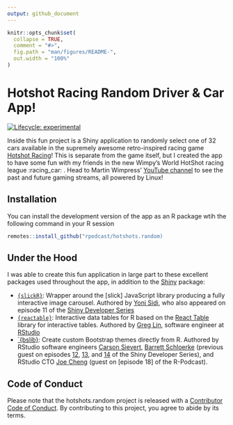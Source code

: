 ```yaml
---
output: github_document
---
```


<!-- README.md is generated from README.Rmd. Please edit that file -->

```r
knitr::opts_chunk$set(
  collapse = TRUE,
  comment = "#>",
  fig.path = "man/figures/README-",
  out.width = "100%"
)
```

# Hotshot Racing Random Driver & Car App!

<!-- badges: start -->
[![Lifecycle: experimental](https://img.shields.io/badge/lifecycle-experimental-orange.svg)](https://www.tidyverse.org/lifecycle/#experimental)
<!-- badges: end -->

Inside this fun project is a Shiny application to randomly select one of 32 cars available in the supremely awesome retro-inspired racing game [Hotshot Racing](https://www.curve-digital.com/en-us/games/featured/49/hotshot-racing)!  This is separate from the game itself, but I created the app to have some fun with my friends in the new Wimpy's World HotShot racing league :racing_car: .  Head to Martin Wimpress' [YouTube channel](https://www.youtube.com/channel/UC6D0aBP5pnWTGhQAvEmhUNw) to see the past and future gaming streams, all powered by Linux!

## Installation

You can install the development version of the app as an R package wtih the following command in your R session

``` r
remotes::install_github("rpodcast/hotshots.random)
```

## Under the Hood

I was able to create this fun application in large part to these excellent packages used throughout the app, in addition to the [Shiny](https://shiny.rstudio.com) package:

* [`{slickR}`](https://yonicd.github.io/slickR/): Wrapper around the [slick] JavaScript library producing a fully interactive image carousel. Authored by [Yoni Sidi](https://twitter.com/yoniceedee), who also appeared on episode 11 of the [Shiny Developer Series](https://shinydevseries.com/post/episode-11-sidi/)
* [`{reactable}`](https://glin.github.io/reactable/): Interactive data tables for R based on the [React Table](https://github.com/tannerlinsley/react-table) library for interactive tables. Authored by [Greg Lin](https://github.com/glin), software engineer at [RStudio](https://rstudio.com)
* [`{bslib}](https://rstudio.github.io/bslib/): Create custom Bootstrap themes directly from R. Authored by RStudio software engineers [Carson Sievert](https://twitter.com/cpsievert), [Barrett Schloerke](https://twitter.com/schloerke?lang=en) (previous guest on episodes [12](https://shinydevseries.com/post/episode-12-barrett1/), [13](https://shinydevseries.com/post/episode-13-barrett2/), and [14](https://shinydevseries.com/post/episode-14-barrett3/) of the Shiny Developer Series), and RStudio CTO [Joe Cheng](https://twitter.com/jcheng?lang=en) (guest on [episode 18] of the R-Podcast).


## Code of Conduct

Please note that the hotshots.random project is released with a [Contributor Code of Conduct](https://contributor-covenant.org/version/2/0/CODE_OF_CONDUCT.html). By contributing to this project, you agree to abide by its terms.
